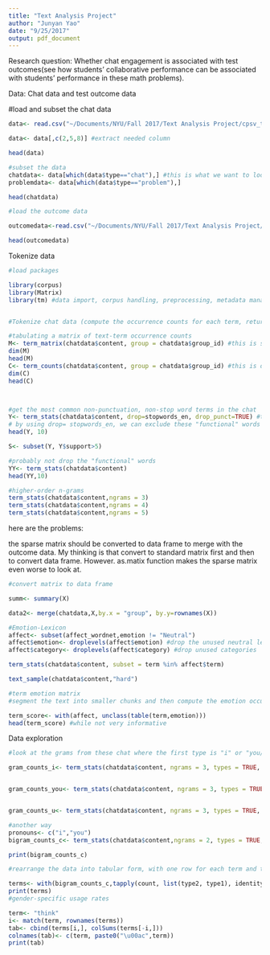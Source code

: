 ```yaml
---
title: "Text Analysis Project"
author: "Junyan Yao"
date: "9/25/2017"
output: pdf_document
---
```


Research question: Whether chat engagement is associated with test outcomes(see how students' collaborative performance can be associated with students' performance in these math problems).

Data: Chat data and test outcome data


#load and subset the chat data
```r
data<- read.csv("~/Documents/NYU/Fall 2017/Text Analysis Project/cpsv_text_project/chat_time_series.csv")

data<- data[,c(2,5,8)] #extract needed column

head(data)

#subset the data
chatdata<- data[which(data$type=="chat"),] #this is what we want to look at
problemdata<- data[which(data$type=="problem"),]

head(chatdata)

#load the outcome data

outcomedata<-read.csv("~/Documents/NYU/Fall 2017/Text Analysis Project/cpsv_text_project/group_outcomes.csv") #?why negative value in the group id???

head(outcomedata)
```


Tokenize data

```r

#load packages

library(corpus)
library(Matrix)
library(tm) #data import, corpus handling, preprocessing, metadata management, and creation of term-document matrix


#Tokenize chat data (compute the occurrence counts for each term, returning the result as a sparse matrix(text-by-terms), term_counts returns the same information, but in a data frame).

#tabulating a matrix of text-term occurrence counts
M<- term_matrix(chatdata$content, group = chatdata$group_id) #this is sparse matrix 
dim(M)
head(M)
C<- term_counts(chatdata$content, group = chatdata$group_id) #this is data frame
dim(C)
head(C)



#get the most common non-punctuation, non-stop word terms in the chat
Y<- term_stats(chatdata$content, drop=stopwords_en, drop_punct=TRUE) #the support is the number of texts containing the term.
# by using drop= stopwords_en, we can exclude these "functional" words
head(Y, 10)

S<- subset(Y, Y$support>5)

#probably not drop the "functional" words
YY<- term_stats(chatdata$content)
head(YY,10)

#higher-order n-grams
term_stats(chatdata$content,ngrams = 3)
term_stats(chatdata$content,ngrams = 4)
term_stats(chatdata$content,ngrams = 5)

```

here are the problems:

the sparse matrix should be converted to data frame to merge with the outcome data. My thinking is that convert to standard matrix first and then to convert data frame. However. as.matix function makes the sparse matrix even worse to look at.

```r

#convert matrix to data frame

summ<- summary(X)

data2<- merge(chatdata,X,by.x = "group", by.y=rownames(X))

```

```r
#Emotion-Lexicon
affect<- subset(affect_wordnet,emotion != "Neutral")
affect$emotion<- droplevels(affect$emotion) #drop the unused neutral level
affect$category<- droplevels(affect$category) #drop unused categories

term_stats(chatdata$content, subset = term %in% affect$term)

text_sample(chatdata$content,"hard")

#term emotion matrix
#segment the text into smaller chunks and then compute the emotion occurence rates in each chunk, broken down by category ("positive","negative","ambiguous")

term_score<- with(affect, unclass(table(term,emotion))) 
head(term_score) #while not very informative


```

Data exploration

```r
#look at the grams from these chat where the first type is "i" or "you/u"

gram_counts_i<- term_stats(chatdata$content, ngrams = 3, types = TRUE, subset = type1 %in% "i")


gram_counts_you<- term_stats(chatdata$content, ngrams = 3, types = TRUE, subset = type1 %in% "you")


gram_counts_u<- term_stats(chatdata$content, ngrams = 3, types = TRUE, subset = type1 %in% "u")

#another way
pronouns<- c("i","you")
bigram_counts_c<- term_stats(chatdata$content,ngrams = 2, types = TRUE, subset = type1 %in% pronouns)

print(bigram_counts_c)

#rearrange the data into tabular form, with one row for each term and two columns

terms<- with(bigram_counts_c,tapply(count, list(type2, type1), identity)) #this is not informative
print(terms)
#gender-specific usage rates

term<- "think"
i<- match(term, rownames(terms))
tab<- cbind(terms[i,], colSums(terms[-i,]))
colnames(tab)<- c(term, paste0("\u00ac",term))
print(tab)

```
